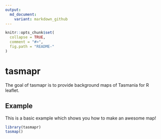 ```yaml
---
output:
  md_document:
    variant: markdown_github
---
```


<!-- README.md is generated from README.Rmd. Please edit that file -->

```r
knitr::opts_chunk$set(
  collapse = TRUE,
  comment = "#>",
  fig.path = "README-"
)
```

# tasmapr

The goal of tasmapr is to provide background maps of Tasmania for R leaflet. 

## Example

This is a basic example which shows you how to make an awesome map!

```r
library(tasmapr)
tasmap()
```
